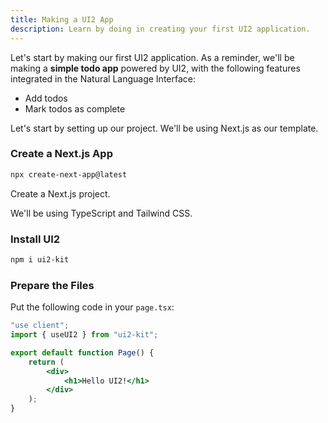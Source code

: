 ```yaml
---
title: Making a UI2 App
description: Learn by doing in creating your first UI2 application.
---
```



Let's start by making our first UI2 application.
As a reminder, we'll be making a **simple todo app** powered by UI2, with the following features integrated in the Natural Language Interface:

- Add todos
- Mark todos as complete

Let's start by setting up our project. We'll be using Next.js as our template.

<Steps>
<Step>
 
### Create a Next.js App

```sh
npx create-next-app@latest
```

Create a Next.js project.

We'll be using TypeScript and Tailwind CSS.

</Step>
 
<Step>
 
### Install UI2

```sh
npm i ui2-kit
```

</Step>

<Step>
 
### Prepare the Files

Put the following code in your `page.tsx`:

```jsx
"use client";
import { useUI2 } from "ui2-kit";

export default function Page() {
	return (
		<div>
			<h1>Hello UI2!</h1>
		</div>
	);
}
```

</Step>
</Steps>
